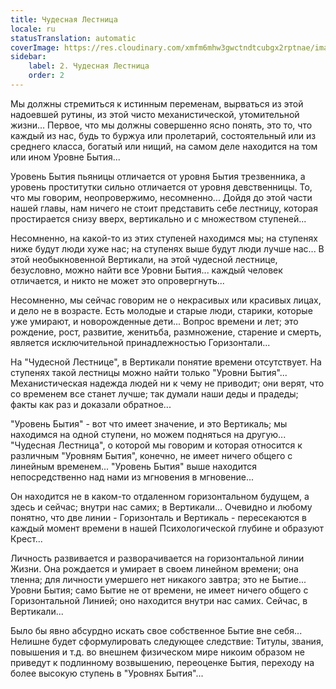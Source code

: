 ```yaml
---
title: Чудесная Лестница
locale: ru
statusTranslation: automatic
coverImage: https://res.cloudinary.com/xmfm6mhw3gwctndtcubgx2rptnae/image/upload/v1740468922/small_cover_tratado_de_psicologia_revolucionaria_a4c0dca4e0.webp
sidebar:
    label: 2. Чудесная Лестница
    order: 2
---
```

Мы должны стремиться к истинным переменам, вырваться из этой надоевшей рутины, из этой чисто механистической, утомительной жизни... Первое, что мы должны совершенно ясно понять, это то, что каждый из нас, будь то буржуа или пролетарий, состоятельный или из среднего класса, богатый или нищий, на самом деле находится на том или ином Уровне Бытия...

Уровень Бытия пьяницы отличается от уровня Бытия трезвенника, а уровень проститутки сильно отличается от уровня девственницы. То, что мы говорим, неопровержимо, несомненно... Дойдя до этой части нашей главы, нам ничего не стоит представить себе лестницу, которая простирается снизу вверх, вертикально и с множеством ступеней...

Несомненно, на какой-то из этих ступеней находимся мы; на ступенях ниже будут люди хуже нас; на ступенях выше будут люди лучше нас... В этой необыкновенной Вертикали, на этой чудесной лестнице, безусловно, можно найти все Уровни Бытия... каждый человек отличается, и никто не может это опровергнуть...

Несомненно, мы сейчас говорим не о некрасивых или красивых лицах, и дело не в возрасте. Есть молодые и старые люди, старики, которые уже умирают, и новорожденные дети... Вопрос времени и лет; это рождение, рост, развитие, женитьба, размножение, старение и смерть, является исключительной принадлежностью Горизонтали...

На "Чудесной Лестнице", в Вертикали понятие времени отсутствует. На ступенях такой лестницы можно найти только "Уровни Бытия"... Механистическая надежда людей ни к чему не приводит; они верят, что со временем все станет лучше; так думали наши деды и прадеды; факты как раз и доказали обратное...

"Уровень Бытия" - вот что имеет значение, и это Вертикаль; мы находимся на одной ступени, но можем подняться на другую... "Чудесная Лестница", о которой мы говорим и которая относится к различным "Уровням Бытия", конечно, не имеет ничего общего с линейным временем... "Уровень Бытия" выше находится непосредственно над нами из мгновения в мгновение...

Он находится не в каком-то отдаленном горизонтальном будущем, а здесь и сейчас; внутри нас самих; в Вертикали... Очевидно и любому понятно, что две линии - Горизонталь и Вертикаль - пересекаются в каждый момент времени в нашей Психологической глубине и образуют Крест...

Личность развивается и разворачивается на горизонтальной линии Жизни. Она рождается и умирает в своем линейном времени; она тленна; для личности умершего нет никакого завтра; это не Бытие... Уровни Бытия; само Бытие не от времени, не имеет ничего общего с Горизонтальной Линией; оно находится внутри нас самих. Сейчас, в Вертикали...

Было бы явно абсурдно искать свое собственное Бытие вне себя... Нелишне будет сформулировать следующее следствие: Титулы, звания, повышения и т.д. во внешнем физическом мире никоим образом не приведут к подлинному возвышению, переоценке Бытия, переходу на более высокую ступень в "Уровнях Бытия"...

